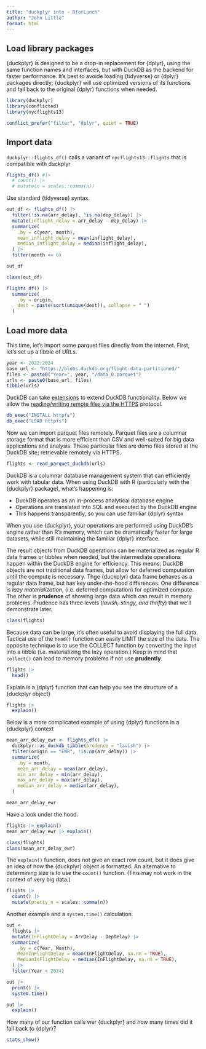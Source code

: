 ```yaml
---
title: "duckplyr into - RforLunch"
author: "John Little"
format: html
---
```


## Load library packages

{duckplyr} is designed to be a drop-in replacement for {dplyr}, using the same function names and interfaces, but with DuckDB as the backend for faster performance. It's best to avoide loading {tidyverse} or {dplyr} packages directly; {duckplyr} will use optimized versions of its functions and fall back to the original {dplyr} functions when needed.

```r
library(duckplyr)
library(conflicted)
library(nycflights13)

conflict_prefer("filter", "dplyr", quiet = TRUE)
```

## Import data

`duckplyr::flights_df()` calls a variant of `nycflights13::flights` that is compatible with duckplyr

```r
flights_df() #|> 
  # count() |>
  # mutate(n = scales::comma(n))
```

Use standard {tidyverse} syntax.

```r

out_df <- flights_df() |>
  filter(!is.na(arr_delay), !is.na(dep_delay)) |> 
  mutate(inflight_delay = arr_delay - dep_delay) |>
  summarize(
    .by = c(year, month),
    mean_inflight_delay = mean(inflight_delay),
    median_inflight_delay = median(inflight_delay),
  ) |>
  filter(month <= 6)

out_df
```

```r
class(out_df)
```

```r
flights_df() |>
  summarize(
    .by = origin,
    dest = paste(sort(unique(dest)), collapse = " ")
  )
```

## Load more data

This time, let's import some parquet files directly from the internet. First, let's set up a tibble of URLs.

```r
year <- 2022:2024
base_url <- "https://blobs.duckdb.org/flight-data-partitioned/"
files <- paste0("Year=", year, "/data_0.parquet")
urls <- paste0(base_url, files)
tibble(urls)
```

DuckDB can take [extensions](https://duckdb.org/docs/stable/extensions/overview.html) to extend DuckDB functionality. Below we allow the [reading/writing remote files via the HTTPS](https://duckdb.org/docs/stable/extensions/httpfs/overview) protocol.

```r
db_exec("INSTALL httpfs")
db_exec("LOAD httpfs")
```

Now we can import parquet files remotely. Parquet files are a columnar storage format that is more efficient than CSV and well-suited for big data applications and analysis. These particular files are demo files stored at the DuckDB site; retrievable remotely via HTTPS.

```r
flights <- read_parquet_duckdb(urls)
```

DuckDB is a columnar database management system that can efficiently work with tabular data. When using DuckDB with R (particularly with the {duckplyr} package), what's happening is:

-   DuckDB operates as an in-process analytical database engine
-   Operations are translated into SQL and executed by the DuckDB engine
-   This happens transparently, so you can use familiar {dplyr} syntax

When you use {duckplyr}, your operations are performed using DuckDB's engine rather than R's memory, which can be dramatically faster for large datasets, while still maintaining the familiar {dplyr} interface.

The result objects from DuckDB operations can be materialized as regular R data frames or tibbles when needed, but the intermediate operations happen within the DuckDB engine for efficiency. This means, DuckDB objects are not traditional data frames, but allow for deferred computation until the compute is necessary. Thge {duckplyr} data frame behaves as a regular data frame, but has key under-the-hood differences. One difference is *lazy materialization*, (i.e. deferred computation) for optimized compute. The other is **prudence** of showing large data which can result in memory problems. Prudence has three levels (*lavish, stingy, and thrifty*) that we'll demonstrate later.

```r
class(flights)
```

Because data can be large, it's often useful to avoid displaying the full data. Tactical use of the `head()` function can easily LIMIT the size of the data. The opposite technique is to use the COLLECT function by converting the input into a tibble (i.e. materializing the lazy operation.) Keep in mind that `collect()` can lead to memory problems if not use **prudently**.

```r
flights |> 
  head()
```

Explain is a {dplyr} function that can help you see the structure of a {duckplyr object}

```r
flights |> 
  explain()
```

Below is a more complicated example of using {dplyr} functions in a {duckplyr} context

```r
mean_arr_delay_ewr <- flights_df() |>
  duckplyr::as_duckdb_tibble(prudence = "lavish") |>
  filter(origin == "EWR", !is.na(arr_delay)) |>
  summarize(
    .by = month,
    mean_arr_delay = mean(arr_delay),
    min_arr_delay = min(arr_delay),
    max_arr_delay = max(arr_delay),
    median_arr_delay = median(arr_delay),
  )

mean_arr_delay_ewr
```

Have a look under the hood.

```r
flights |> explain()
mean_arr_delay_ewr |> explain()

class(flights)
class(mean_arr_delay_ewr)
```

The `explain()` function, does not give an exact row count, but it does give an idea of how the {duckplyr} object is formatted. An alternative to determining size is to use the `count()` function. (This may not work in the context of very big data.)

```r
flights |> 
  count() |> 
  mutate(pretty_n = scales::comma(n))
```

Another example and a `system.time()` calculation.

```r
out <-
  flights |>
  mutate(InFlightDelay = ArrDelay - DepDelay) |>
  summarize(
    .by = c(Year, Month),
    MeanInFlightDelay = mean(InFlightDelay, na.rm = TRUE),
    MedianInFlightDelay = median(InFlightDelay, na.rm = TRUE),
  ) |>
  filter(Year < 2024)

out |>
  print() |>
  system.time()
```

```r
out |>
  explain()
```

How many of our function calls wer {duckplyr} and how many times did it fall back to {dplyr}?

```r
stats_show()
```
